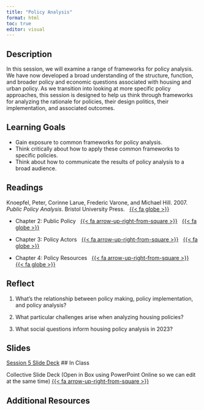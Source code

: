 ```yaml
---
title: "Policy Analysis"
format: html
toc: true
editor: visual
---
```


## Description

In this session, we will examine a range of frameworks for policy analysis. We have now developed a broad understanding of the structure, function, and broader policy and economic questions associated with housing and urban policy. As we transition into looking at more specific policy approaches, this session is designed to help us think through frameworks for analyzing the rationale for policies, their design politics, their implementation, and associated outcomes.

## Learning Goals

-   Gain exposure to common frameworks for policy analysis.
-   Think critically about how to apply these common frameworks to specific policies.
-   Think about how to communicate the results of policy analysis to a broad audience.

## Readings

Knoepfel, Peter, Corinne Larue, Frederic Varone, and Michael Hill. 2007. *Public Policy Analysis*. Bristol University Press.   [{{< fa globe >}}](https://www-jstor-org.proxy2.library.illinois.edu/stable/j.ctt9qgz7q)

-   Chapter 2: Public Policy   [{{< fa arrow-up-right-from-square >}}](https://uofi.box.com/s/14jp21t3kcl03pnf20vv2jki05x2vqok)   [{{< fa globe >}}](https://www-jstor-org.proxy2.library.illinois.edu/stable/j.ctt9qgz7q.8)

-   Chapter 3: Policy Actors   [{{< fa arrow-up-right-from-square >}}](https://uofi.box.com/s/ntonk7h8x0yun1yoifxy4w9nafqhz5vg)   [{{< fa globe >}}](https://www-jstor-org.proxy2.library.illinois.edu/stable/j.ctt9qgz7q.9)

-   Chapter 4: Policy Resources   [{{< fa arrow-up-right-from-square >}}](https://uofi.box.com/s/7rc6ed239bim50imerhxcp4yuxbw602t)   [{{< fa globe >}}](https://www-jstor-org.proxy2.library.illinois.edu/stable/j.ctt9qgz7q.10)

## Reflect

1.  What's the relationship between policy making, policy implementation, and policy analysis?

2.  What particular challenges arise when analyzing housing policies?

3.  What social questions inform housing policy analysis in 2023?

## Slides

[Session 5 Slide Deck](https://uofi.box.com/s/so9s3mgtdvdxrsaj55o7050alf3yeb1k)
## In Class

Collective Slide Deck (Open in Box using PowerPoint Online so we can edit at the same time) [{{< fa arrow-up-right-from-square >}}](https://uofi.box.com/s/ua063iboz4pl7xa217nphxcdfy833zlx)

## Additional Resources
